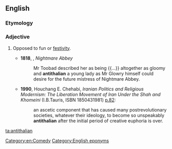 ==English==

===Etymology===
{{prefix|anti|thalian|lang=en}}

===Adjective===
{{en-adj}}

# {{lb|en|formal}} Opposed to fun or [[festivity]].
#* '''1818''', {{w|Thomas Love Peacock}}, ''Nightmare Abbey''
#*: Mr Toobad described her as being {{...}} altogether as gloomy and '''antithalian''' a young lady as Mr Glowry himself could desire for the future mistress of Nightmare Abbey.
#*'''1990''', Houchang E. Chehabi, ''Iranian Politics and Religious Modernism: The Liberation Movement of Iran Under the Shah and Khomeini'' (I.B.Tauris, ISBN 1850431981) [https://books.google.ie/books?id=JJEIQbUnGyYC&pg=PA82 p.82]:
#*: an ascetic component that has caused many postrevolutionary societies, whatever their ideology, to become so unspeakably '''antithalian''' after the initial period of creative euphoria is over.

[[Category:en:Comedy]]
[[Category:English eponyms]]
[[ta:antithalian]]